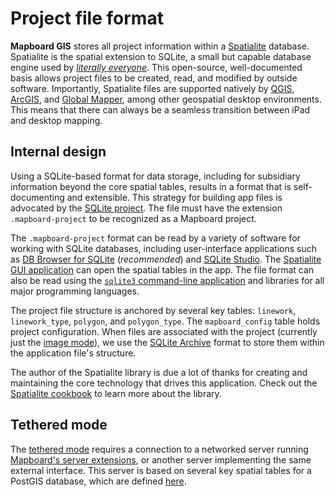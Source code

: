 
# Project file format

**Mapboard GIS** stores all project information within a
[Spatialite](https://www.gaia-gis.it/fossil/libspatialite/index) database.
Spatialite is the spatial extension to SQLite,
a small but capable database engine used by [*literally everyone*](https://www.sqlite.org/mostdeployed.html).
This open-source, well-documented basis allows project files to be created, read, and
modified by outside software. Importantly, Spatialite files are supported natively by
[QGIS](https://docs.qgis.org/3.16/en/docs/training_manual/databases/spatialite.html),
[ArcGIS](https://desktop.arcgis.com/en/arcmap/10.3/manage-data/databases/sqlite-and-arcgis.htm),
and [Global Mapper](https://www.bluemarblegeo.com/knowledgebase/global-mapper-19/Formats/Spatial_Database_Import_Options.htm),
among other geospatial desktop environments. This means that there can always be
a seamless transition between iPad and desktop mapping.

## Internal design

Using a SQLite-based format for data storage, including for subsidiary
information beyond the core spatial tables, results in a format that is
self-documenting and extensible. This strategy for building app files is
advocated by the [SQLite project](https://www.sqlite.org/appfileformat.html).
The file must have the extension `.mapboard-project` to be recognized as a
Mapboard project.

The `.mapboard-project` format can be read by a variety of software for working with SQLite
databases, including user-interface applications such as [DB Browser for SQLite](https://sqlitebrowser.org/) (*recommended*)
and [SQLite Studio](https://sqlitestudio.pl/). The [Spatialite GUI application](https://www.gaia-gis.it/fossil/spatialite_gui/index)
can open the spatial tables in the app. The file format can also be read using the
[`sqlite3` command-line application](https://sqlite.org/cli.html) and libraries for all major programming languages.

The project file structure is anchored by several key tables:
`linework`, `linework_type`, `polygon`, and `polygon_type`.
The `mapboard_config` table holds project configuration. When files are associated with the project
(currently just the [image mode](/docs/project-management/)), we use the
[SQLite Archive](https://www.sqlite.org/sqlar.html) format to store them
within the application file's structure.

The author of the Spatialite library is due a lot of thanks for creating and maintaining
the core technology that drives this application. Check out the
[Spatialite cookbook](http://www.gaia-gis.it/gaia-sins/spatialite-cookbook/index.html)
to learn more about the library.

## Tethered mode

The [tethered mode](/docs/tethered-mode) requires a connection to a networked server running
[Mapboard's server extensions](https://github.com/davenquinn/mapboard-server),
or another server implementing the same external interface. This server is based on several key
spatial tables for a PostGIS database, which are defined [here](https://github.com/davenquinn/mapboard-server/tree/master/db-fixtures).

